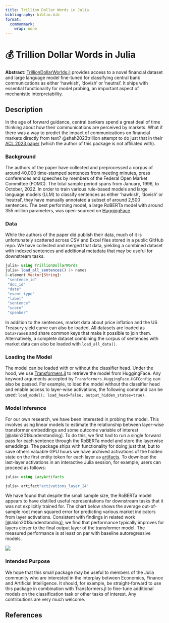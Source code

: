 ```yaml
---
title: Trillion Dollar Words in Julia
bibliography: biblio.bib
format: 
  commonmark: 
    wrap: none
---
```


# 💰 Trillion Dollar Words in Julia

**Abstract**: [TrillionDollarWorlds.jl](https://github.com/pat-alt/TrillionDollarWords.jl) provides access to a novel financial dataset and large language model fine-tuned for classifying central bank communications as either 'hawkish', 'dovish' or 'neutral'. It ships with essential functionality for model probing, an important aspect of mechanistic interpretability.

## Description

In the age of forward guidance, central bankers spend a great deal of time thinking about how their communications are perceived by markets. What if there was a way to predict the impact of communications on financial markets directly from text? @shah2023trillion attempt to do just that in their [ACL 2023 paper](https://arxiv.org/abs/2305.07972) (which the author of this package is not affiliated with).

### Background

The authors of the paper have collected and preprocessed a corpus of around 40,000 time-stamped sentences from meeting minutes, press conferences and speeches by members of the Federal Open Market Committee (FOMC). The total sample period spans from January, 1996, to October, 2022. In order to train various rule-based models and large language models (LLM) to classify sentences as either 'hawkish', 'dovish' or 'neutral', they have manually annotated a subset of around 2,500 sentences. The best performing model, a large RoBERTa model with around 355 million parameters, was open-sourced on [HuggingFace](https://huggingface.co/gtfintechlab/FOMC-RoBERTa?text=A+very+hawkish+stance+excerted+by+the+doves). 

### Data

While the authors of the paper did publish their data, much of it is unfortunately scattered across CSV and Excel files stored in a public GitHub repo. We have collected and merged that data, yielding a combined dataset with indexed sentences and additional metadata that may be useful for downstream tasks. 

```julia
julia> using TrillionDollarWords
julia> load_all_sentences() |> names
8-element Vector{String}:
 "sentence_id"
 "doc_id"
 "date"
 "event_type"
 "label"
 "sentence"
 "score"
 "speaker"
```

In addition to the sentences, market data about price inflation and the US Treasury yield curve can also be loaded. All datasets are loaded as `DataFrame`s and share common keys that make it possible to join them. Alternatively, a complete dataset combining the corpus of sentences with market data can also be loaded with `load_all_data()`.

### Loading the Model

The model can be loaded with or without the classifier head. Under the hood, we use [Transformers.jl](https://github.com/chengchingwen/Transformers.jl) to retrieve the model from HuggingFace. Any keyword arguments accepted by `Transformers.HuggingFace.HGFConfig` can also be passed. For example, to load the model without the classifier head and enable access to layer-wise activations, the following command can be used: `load_model(; load_head=false, output_hidden_states=true)`.

### Model Inference

For our own research, we have been interested in probing the model. This involves using linear models to estimate the relationship between layer-wise transformer embeddings and some outcome variable of interest [@alain2018understanding]. To do this, we first had to run a single forward pass for each sentence through the RoBERTa model and store the layerwise emeddings. The package ships with functionality for doing just that, but to save others valuable GPU hours we have archived activations of the hidden state on the first entity token for each layer as [artifacts](https://github.com/pat-alt/TrillionDollarWords.jl/releases/tag/activations_2024-01-17). To download the last-layer activations in an interactive Julia session, for example, users can proceed as follows:

```julia
julia> using LazyArtifacts

julia> artifact"activations_layer_24"
```

We have found that despite the small sample size, the RoBERTa model appears to have distilled useful representations for downstream tasks that it was not explicitly trained for. The chart below shows the average out-of-sample root mean squared error for predicting various market indicators from layer activations. Consistent with findings in related work [@alain2018understanding], we find that performance typically improves for layers closer to the final output layer of the transformer model. The measured performance is at least on par with baseline autoregressive models.

![](https://raw.githubusercontent.com/pat-alt/TrillionDollarWords.jl/11-activations-for-cls-head/dev/juliacon/rmse_pca_128.png)

### Intended Purpose

We hope that this small package may be useful to members of the Julia community who are interested in the interplay between Economics, Finance and Artificial Intelligence. It should, for example, be straight-forward to use this package in combination with Transformers.jl to fine-tune additional models on the classification task or other tasks of interest. Any contributions are very much welcome. 

## References

